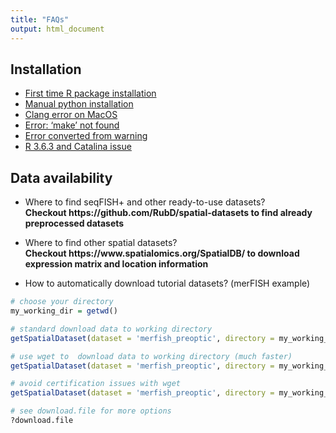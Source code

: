 ```yaml
---
title: "FAQs"
output: html_document
---
```


## Installation  
- [First time R package installation](./installation_issues.html#first-time-r-package-installation)
- [Manual python installation](./installation_issues.html#python-manual-installation)
- [Clang error on MacOS](./installation_issues.html#errors-on-macos)
- [Error: 'make' not found](./installation_issues.html#make-not-found-error)
- [Error converted from warning](./installation_issues.html#error-converted-from-warning)
- [R 3.6.3 and Catalina issue](./installation_issues.html#errors-on-macos)

## Data availability  
- Where to find seqFISH+ and other ready-to-use datasets?  
**Checkout https://github.com/RubD/spatial-datasets to find already preprocessed datasets**  

- Where to find other spatial datasets?  
**Checkout https://www.spatialomics.org/SpatialDB/ to download expression matrix and location information**

- How to automatically download tutorial datasets? (merFISH example)

```r
# choose your directory
my_working_dir = getwd()

# standard download data to working directory
getSpatialDataset(dataset = 'merfish_preoptic', directory = my_working_dir)

# use wget to  download data to working directory (much faster)
getSpatialDataset(dataset = 'merfish_preoptic', directory = my_working_dir, method = 'wget')

# avoid certification issues with wget
getSpatialDataset(dataset = 'merfish_preoptic', directory = my_working_dir, method = 'wget', extra = '--no-check-certificate')

# see download.file for more options
?download.file
```
